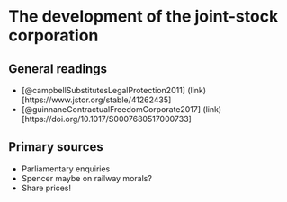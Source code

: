 # The development of the joint-stock corporation

## General readings

+ [@campbellSubstitutesLegalProtection2011] (link)[https://www.jstor.org/stable/41262435]
+ [@guinnaneContractualFreedomCorporate2017] (link)[https://doi.org/10.1017/S0007680517000733]

## Primary sources

+ Parliamentary enquiries
+ Spencer maybe on railway morals?
+ Share prices!